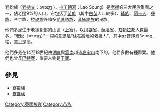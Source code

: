 {{noteTA
|G1 = Country
|1=zh-cn:老龙;zh-tw:寮龍;zh-hk:老龙;zh-mo:老龙;zh-sg:寮龙;zh-my:老龙;
|2=zh-cn:老听;zh-tw:寮聽;zh-hk:老听;zh-mo:老听;zh-sg:寮听;zh-my:老听;
|3=zh-cn:老松;zh-tw:寮松;zh-hk:老松;zh-mo:老松;zh-sg:寮松;zh-my:老松;
}}
老松族（[[老撾文|老撾文]]：ລາວສູງ {{IPA-lo|láːw sǔːŋ|}})，[[拉丁轉寫|拉丁轉寫]]：Lao Soung）是[[老撾|老撾]]的三大民族集團之一，佔老撾9%的人口，它包括了[[苗族|苗族]]（其中[[白苗|白苗]]人口較多）、[[瑤族|瑤族]]、[[阿卡人|阿卡人]]、[[彝族|彝族]]、兰丁族、[[拉祜族|拉祜族]]等諸多[[苗瑤語族|苗瑤語族]]、[[藏緬語族|藏緬語族]]的民族。

他們多居住于老撾北部的山區（[[上寮|上寮]]），以[[川壙省|川壙省]]、[[華潘省|華潘省]]、[[琅勃拉邦|琅勃拉邦]]人數最多。“老松（ລາວສູງ）”一詞的意思是“住在高地的老撾人”，其中ສູງ音譯爲Soung、松，意思是高。

他們多是在14至18世紀由[[湖南|湖南]]與[[雲南|雲南]]越過[[哀牢山|哀牢山]]南下的。他們多數有種罌粟。他們也曾反[[巴特寮|巴特寮]]，重要人物是[[王寶|王寶]]。

==參見==
*[[寮龍族|寮龍族]] 
*[[寮聽族|寮聽族]]

[[Category:寮國族群|Category:寮國族群]]
[[Category:苗族|Category:苗族]]
